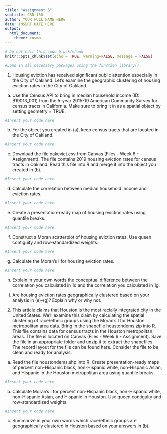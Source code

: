 ```yaml
---
title: "Assignment 6"
subtitle: CRD 150
author: YOUR FULL NAME HERE
date: INSERT DATE HERE
output: 
  html_document:
    theme: cosmo
---
```



```r
# Do not edit this code block/chunk
knitr::opts_chunk$set(echo = TRUE, warning=FALSE, message = FALSE)
```

```r
#Load in all necessary packages using the function library()
```



1. Housing eviction has received significant  public attention especially in the City of Oakland.  Let's examine the geographic clustering of housing eviction rates in the City of Oakland.

a. Use the Census API to bring in median household income (ID: B19013_001) from the 5-year 2015-19 American Community Survey for census tracts in California. Make sure to bring it in as a spatial object by setting geometry = TRUE.

```r
#Insert your code here
```

b. For the object you created in (a), keep census tracts that are located in the City of Oakland. 

```r
#Insert your code here
```

c. Download the file oakevict.csv from Canvas (Files - Week 6 - Assignment).  The file contains 2019 housing eviction rates for census tracts in Oakland. Read this file into R and merge it into the object you created in (b). 

```r
#Insert your code here
```

d. Calculate the correlation between median household income and eviction rates.

```r
#Insert your code here
```

e. Create a presentation-ready map of housing eviction rates using quantile breaks.

```r
#Insert your code here
```

f. Construct a Moran scatterplot of housing eviction rates. Use queen contiguity and row-standardized weights. 

```r
#Insert your code here
```

g. Calculate the Moran's I for housing eviction rates.  

```r
#Insert your code here
```

h. Explain in your own words the conceptual difference between the correlation you calculated in 1d and the correlation you calculated in 1g. 


i. Are housing eviction rates geographically clustered based on your analysis in (e)-(g)? Explain why or why not. 



2. This article claims that Houston is the most racially integrated city in the United States. We'll examine this claim by calculating the spatial clustering of race/ethnic groups using the Moran's I for Houston metropolitan area data. Bring in the shapefile houstondems.zip into R.  This file contains data for census tracts in the Houston metropolitan areas.  The file is located on Canvas (Files - Week 6 - Assignment).  Save the file in an appropriate folder and unzip it to extract the shapefiles. The record layout for the file can be found here.  Consider the file to be clean and ready for analysis.

a. Read the file houstondems.shp into R. Create presentation-ready maps of percent non-Hispanic black, non-Hispanic white, non-Hispanic Asian, and Hispanic in the Houston metropolitan area using quantile breaks. 

```r
#Insert your code here
```

b. Calculate Moran's I for percent non-Hispanic black, non-Hispanic white, non-Hispanic Asian, and Hispanic in Houston. Use queen contiguity and row-standardized weights. 

```r
#Insert your code here
```

c. Summarize in your own words which race/ethnic groups are geographically clustered in Houston based on your answers in (b). 


